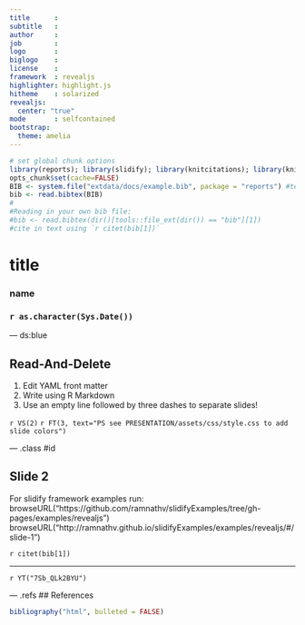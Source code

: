 ```yaml
---
title      : 
subtitle   : 
author     : 
job        : 
logo       : 
biglogo    : 
license    : 
framework  : revealjs
highlighter: highlight.js
hitheme    : solarized
revealjs:
  center: "true"
mode       : selfcontained
bootstrap:
  theme: amelia
---
```

```r
# set global chunk options
library(reports); library(slidify); library(knitcitations); library(knitr)
opts_chunk$set(cache=FALSE)
BIB <- system.file("extdata/docs/example.bib", package = "reports") #test .bib
bib <- read.bibtex(BIB)
#
#Reading in your own bib file:
#bib <- read.bibtex(dir()[tools::file_ext(dir()) == "bib"][1])
#cite in text using `r citet(bib[1])`
```
<style>
.refs {
  padding-left: 80px;
  text-indent: -35px;
}
ul.nav li::before { content: ""; } 
ul.nav li{ font-size: 18px; line-height: 24px;}
</style>

# title
### name
### `r as.character(Sys.Date())`

---  ds:blue

## Read-And-Delete

1. Edit YAML front matter
2. Write using R Markdown
3. Use an empty line followed by three dashes to separate slides!

`r VS(2)` `r FT(3, text="PS see PRESENTATION/assets/css/style.css to add slide colors")`

--- .class #id 

## Slide 2

For slidify framework examples run:    
browseURL("https://github.com/ramnathv/slidifyExamples/tree/gh-pages/examples/revealjs")    
browseURL("http://ramnathv.github.io/slidifyExamples/examples/revealjs/#/slide-1")

`r citet(bib[1])`

---

`r YT("7Sb_QLk2BYU")`

--- .refs
## References
```r
bibliography("html", bulleted = FALSE)
```
